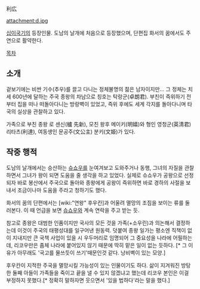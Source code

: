 利広

attachment:d.jpg

[[십이국기]]의 등장인물. 도남의 날개에 처음으로 등장했으며, 단편집 화서의 꿈에서도 주연으로 활약한다.

[[목차]]
== 소개 ==
겉보기에는 비싼 기수(추우)를 끌고 다니는 정체불명의 젊은 남자이지만... 그 정체는 치세 600년에 달하는 주국 종왕의 차남으로 칭호는 탁랑군(卓朗君). 부친이 즉위하기 전부터 집을 떠나 떠돌아다니는 방랑벽이 있었고, 즉위 후에도 세계 각지를 돌아다니며 타국의 실상을 관찰하고 있다.

가족으로 부친 종왕 로 센신(櫨 先新), 모친 왕후 메이키(明嬉)와 형인 영청군(英清君) 리타츠(利達), 여동생인 문공주(文公主) 분키(文姫)가 있다.

== 작중 행적 ==
도남의 날개에서는 승산하는 [[슈쇼우]]를 눈여겨보고 도와주거나 동행, 그녀의 자질을 관찰하면서 그녀가 왕이 되면 도움을 줄 생각을 하고 있었다. 실제로 슈쇼우가 공왕으로 선정되자 바로 봉산에서 주국으로 돌아와 종왕에게 공왕이 즉위하면 바로 경하의 사절을 보내서 조금이나마 도움을 주라고 청하기도 했다.

화서의 꿈의 단편에서는 [wiki:"연왕" 후우칸]과 어울려 멸망의 조짐을 보이는 류를 둘러본다. 이 때 언급을 보면 [[슈쇼우]]와 계속 연락을 주고 받는 듯.

참고로 종왕은 대범한 인품이지만 국사의 모든 것을 가족(+소우린)과 의논해서 결정하는데 이것이 주국의 태평성대를 일구어낸 원동력. 덧붙여 종왕 일가는 평소엔 직책이 없이 지내지만 큰 국책 사업이 있을 시 우두머리로 임명되어 그 중요성을 나라에 어필하는데, 리코우만은 좀체 나라에 붙어있지 않기 때문에 딱히 맡은 일이 없는 듯하다. [* 그 이유가 아무래도 '국고를 물쓰듯이 쓰기'때문인것 같다. 낭비벽이 있는 모양.]

후우칸이 지적한 주국을 멸망시킬 가능성이 있는 인물이기도 하다. 삶이 지겨워진 방탕한 둘째 아들이 가족들을 죽이고 끝을 낼 수 있지 않겠냐고 했는데 리코우 본인은 이걸 부정하지 못했다.[* 정확히 말하자면 웃으면서 '있을 법하다'라는 말을 했다.]
